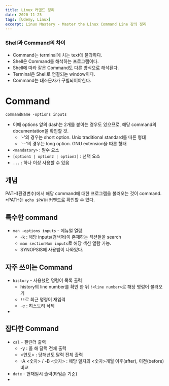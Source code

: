 ```yaml
---
title: Linux 커맨드 정리
date: 2020-11-25
tags: [Udemy, Linux]
excerpt: Linux Mastery - Master the Linux Command Line 강의 정리
---
```


### Shell과 Command의 차이
* Command는 terminal에 치는 text에 불과하다.
* Shell은 Command를 해석하는 프로그램이다.
* Shell에 따라 같은 Command도 다른 방식으로 해석된다.
* Terminal은 Shell로 연결되는 window이다.
* Command는 대소문자가 구별되어야한다.


# Command
  
`commandName -options inputs`  

* 이때 options 앞의 dash는 2개를 붙이는 경우도 있으므로, 해당 command의 documentation을 확인할 것.
  * '-'의 경우는 short option. Unix traditional standard를 따른 형태
  * '--'의 경우는 long option. GNU extension을 따른 형태
* `<mandatory>` : 필수 요소
* `[option1 | option2 | option3]` : 선택 요소
* `...` : 하나 이상 사용할 수 있음

## 개념
PATH(환경변수)에서 해당 command에 대한 프로그램을 불러오는 것이 command.
*PATH는 `echo $PATH` 커맨드로 확인할 수 있다.

## 특수한 command

* `man -options inputs` - 메뉴얼 열람
  * -k : 해당 inputs(검색어)이 존재하는 섹션들을 search
  * `man sectionNum inputs`로 해당 섹션 열람 가능.
  * SYNOPSIS에 사용법이 나와있다.
  

## 자주 쓰이는 Command
* `history` - 사용했던 명령어 목록 출력
  * history의 line number를 확인 한 뒤 `!<line number>`로 해당 명렁어 불러오기
  * `!!`로 최근 명령어 재입력
  * -c : 히스토리 삭제
* 


## 잡다한 Command

* `cal` - 캘린더 출력
  * -y : 올 해 달력 전체 출력
  * <연도> : 당해년도 달력 전체 출력
  * -A <숫자> / -B <숫자> : 해당 일자의 <숫자>개월 이후(after), 이전(before) 비교
* `date` - 현재일시 출력(타임존 기준)
* 